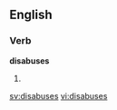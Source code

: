 
==English==

===Verb===
'''disabuses'''

# {{third-person singular of|[[disabuse]]}}

[[sv:disabuses]]
[[vi:disabuses]]